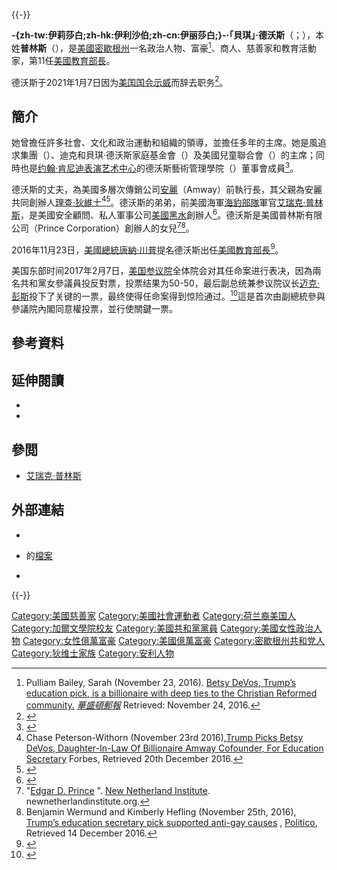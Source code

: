 {{多個問題|
{{Expand|time=2016-11-24T15:33:35+00:00}}
{{请求翻译|time=2016-11-24T15:33:35+00:00}}
}}{{-}}
{{noteTA
|G1=PresidentsUS
|G2=USStates
|1=zh-cn:贝琪; zh-tw:貝琪; zh-hk:貝絲;
|2=zh-cn:德沃斯; zh-tw:戴弗斯; zh-hk:迪禾斯;
|3=zh-cn:迈克; zh-tw:麥克; zh-hk:米克; zh-hant:麥克; zh-hans:麦克;
|4=zh-cn:安利; zh-tw:安麗; zh-hk:安利;zh-sg:安利;
}}
{{Infobox Officeholder
|name	          = 貝琪·德沃斯
|image            = Betsy DeVos official portrait.jpg
|native_name      = Betsy DeVos
|native_name_lang = en
|office         = 第11任[[美國教育部長|美國教育部長]]
|president      = [[唐納·川普|唐納·川普]]
|term_start     = 2017年2月7日
|term_end       =2021年1月7日
|predecessor    = {{le|小約翰·金|John King Jr.}}
|successor      ={{le|Mick Zais}}（代理）
|office1        = {{le|密歇根州共和黨|Michigan Republican Party}}主席
|term_start1    = 2003年
|term_end1      = 2005年
|predecessor1   = {{le|杰拉爾德·希爾斯|Gerald Hills}}
|successor1     = {{le|索爾·阿努奇斯|Saul Anuzis}}
|term_start2    = 1996年
|term_end2      = 2000年
|predecessor2   = {{le|蘇西·艾弗里|Susy Avery}}
|successor2     = 杰拉爾德·希爾斯
|birth_name     = {{lang|en|Elisabeth Prince}}
|birth_date     = {{birth date and age|1958|1|8}}
|birth_place    = [[美國|美國]][[密歇根州|密歇根州]]{{link-en|霍蘭 (密西根州)|Holland, Michigan|霍蘭}}
|death_date     = 
|death_place    = 
|spouse         = {{tsl|en|Dick DeVos|迪克·德沃斯}}
|children       = 4名子女
|relatives      = {{tsl|en|Edgar Prince|艾德加·普林斯}}{{small|（父親）}}<br>[[艾瑞克·普林斯|艾瑞克·普林斯]]{{small|（弟弟）}}<br>[[理查·狄維士|理查·狄維士]]{{small|（公公）}}
|education      = [[加爾文學院|加爾文學院]]{{small|（[[文学士|BA]]）}}
|party          = [[共和黨_(美國)|共和黨]]
|website        = 
|footnotes      = 
}}

'''-{zh-tw:伊莉莎白;zh-hk:伊利沙伯;zh-cn:伊丽莎白;}-·「貝琪」·德沃斯'''（{{lang-en|Elisabeth "Betsy" DeVos}}；{{bd|1958年|1月8日|}}），本姓'''普林斯'''（{{lang-en|Prince}}），是[[美國|美國]][[密歇根州|密歇根州]]一名政治人物、富豪<ref name=PulliamBailey>Pulliam Bailey, Sarah (November 23, 2016). [https://www.washingtonpost.com/news/acts-of-faith/wp/2016/11/23/betsy-devos-trumps-education-pick-is-a-billionaire-philanthropist-with-deep-ties-to-the-reformed-christian-community/ Betsy DeVos, Trump’s education pick, is a billionaire with deep ties to the Christian Reformed community.] {{Wayback|url=https://www.washingtonpost.com/news/acts-of-faith/wp/2016/11/23/betsy-devos-trumps-education-pick-is-a-billionaire-philanthropist-with-deep-ties-to-the-reformed-christian-community/ |date=20180612144812 }} ''[[華盛頓郵報|華盛頓郵報]]'' Retrieved: November 24, 2016.</ref>、商人、慈善家和教育活動家，第11任[[美國教育部長|美國教育部長]]。

德沃斯于2021年1月7日因为[[2021年美国国会示威|美国国会示威]]而辞去职务<ref>{{Cite news|title=Betsy DeVos resigns as Education secretary, citing Trump’s role in riot|url=https://www.washingtonpost.com/education/education-secretary-devos-resigns/2021/01/07/1a3c967a-5155-11eb-b96e-0e54447b23a1_story.html|newspaper=Washington Post|accessdate=2021-01-08|issn=0190-8286|language=en-US|first=Laura|last=Meckler|archive-date=2021-01-10|archive-url=https://web.archive.org/web/20210110133412/https://www.washingtonpost.com/education/education-secretary-devos-resigns/2021/01/07/1a3c967a-5155-11eb-b96e-0e54447b23a1_story.html|dead-url=no}}</ref>。

== 簡介 ==
她曾擔任許多社會、文化和政治運動和組織的領導，並擔任多年{{le|密歇根州共和黨|Michigan Republican Party}}的主席。她是風追求集團（{{lang|en|Windquest Group}}）、迪克和貝琪·德沃斯家庭基金會（{{lang|en|Dick and Betsy DeVos Family Foundation}}）及美國兒童聯合會（{{lang|en|American Federation for Children}}）的主席；同時也是[[约翰·肯尼迪表演艺术中心|约翰·肯尼迪表演艺术中心]]的德沃斯藝術管理學院（{{lang|en| DeVos Institute for Arts Management}}）董事會成員<ref name="Philanthropy">{{cite journal |author = Philanthropy Staff |date = 2013 |title = Interview with Betsy DeVos, the Reformer |journal = [[Philanthropy_(magazine)|Philanthropy]] |format = print and online |issue = Spring |location = Washington, D.C. |publisher = [[Philanthropy_Roundtable|Philanthropy Roundtable]] |url = http://www.philanthropyroundtable.org/topic/excellence_in_philanthropy/interview_with_betsy_devos |access-date = 2013-07-08 |archive-date = 2013-05-30 |archive-url = https://web.archive.org/web/20130530160955/http://www.philanthropyroundtable.org/topic/excellence_in_philanthropy/interview_with_betsy_devos |dead-url = no }}</ref>。

德沃斯的丈夫{{tsl|en|Dick DeVos|狄克·戴弗斯}}，為美國多層次傳銷公司[[安麗|安麗]]（Amway）前執行長，其父親為安麗共同創辦人[[理查·狄維士|理查·狄維士]]<ref>Chase Peterson-Withorn (November 23rd 2016),[http://www.forbes.com/sites/chasewithorn/2016/11/23/trump-picks-betsy-devos-daughter-in-law-of-billionaire-amway-cofounder-for-education-secretary/#1e1f29875313 Trump Picks Betsy DeVos, Daughter-In-Law Of Billionaire Amway Cofounder, For Education Secretary] {{Wayback|url=http://www.forbes.com/sites/chasewithorn/2016/11/23/trump-picks-betsy-devos-daughter-in-law-of-billionaire-amway-cofounder-for-education-secretary/#1e1f29875313 |date=20170205205754 }} Forbes, Retrieved 20th December 2016.</ref><ref>{{cite web|title=How Betsy DeVos Could Fix America's Broken Education System|date=January 22, 2017|url=http://newhampshirereview.com/education/how-bestsy-devos-fix-education-system/|website=NewHampshireReview.com|publisher=The New Hampshire Review|accessdate=25 January 2017|archive-date=2018-06-12|archive-url=https://web.archive.org/web/20180612163135/https://newhampshirereview.com/education/how-bestsy-devos-fix-education-system/|dead-url=no}}</ref>。德沃斯的弟弟，前美國海軍[[海豹部隊|海豹部隊]]軍官[[艾瑞克·普林斯|艾瑞克·普林斯]]，是美國安全顧問、私人軍事公司[[Academi|美國黑水]]創辦人<ref>{{cite book|last=Scahill|first=Jeremy|title=Blackwater: The Rise of the World's Most Powerful Mercenary Arm|url=https://archive.org/details/blackwaterriseof00scah|publisher=Nation Books|year=2008|asin=B0097CYTYA}}{{cite book|last=Prince|first=Erik|title=Civilian Warriors: The Inside Story of Blackwater and the Unsung Heroes of the War on Terror|url=https://archive.org/details/civilianwarriors0000prin|publisher=Portfolio|year=2014|isbn=978-1-59184-745-8}}</ref>。德沃斯是美國普林斯有限公司（Prince Corporation）創辦人{{tsl|en|Edgar Prince|艾德加·普林斯}}的女兒<ref name="Edgar D. Prince">"[http://www.newnetherlandinstitute.org/history-and-heritage/dutch_americans/edgar-d-prince/ Edgar D. Prince] {{Wayback|url=http://www.newnetherlandinstitute.org/history-and-heritage/dutch_americans/edgar-d-prince/ |date=20190331222427 }}". [[New_Netherland_Institute|New Netherland Institute]]. newnetherlandinstitute.org.</ref><ref>Benjamin Wermund and Kimberly Hefling (November 25th, 2016), [http://www.politico.com/story/2016/11/betsy-devos-education-secretary-civil-rights-gay-transgender-students-231837 Trump’s education secretary pick supported anti-gay causes] {{Wayback|url=http://www.politico.com/story/2016/11/betsy-devos-education-secretary-civil-rights-gay-transgender-students-231837 |date=20171229033220 }}, [[Politico|Politico]], Retrieved 14 December 2016.</ref>。

2016年11月23日，[[美國總統|美國總統]][[唐納·川普|唐納·川普]]提名德沃斯出任[[美國教育部長|美國教育部長]]<ref name="BuzzfeedDeVos">{{cite news | authors=Hensley-Clancy, Molly | date=2016-11-23 | title=Trump Picks Betsy DeVos As Education Secretary | work=[[BuzzFeed|Buzzfeed.com]] | url=https://www.buzzfeed.com/mollyhensleyclancy/trump-announces-betsy-devos-as-education-secretary | access-date=2016-11-23 | archive-date=2016-12-02 | archive-url=https://web.archive.org/web/20161202104228/https://www.buzzfeed.com/mollyhensleyclancy/trump-announces-betsy-devos-as-education-secretary | dead-url=no }}</ref>。

美国东部时间2017年2月7日，[[美国参议院|美国参议院]]全体院会对其任命案进行表决，因為兩名共和黨女參議員投反對票，投票结果为50-50，最后副总统兼参议院议长[[迈克·彭斯|迈克·彭斯]]投下了关键的一票，最终使得任命案得到惊险通过。<ref>{{Cite news |url=http://www.voachinese.com/a/trump-education-nominee-20170207/3709875.html |title=副总统投关键票 参院批准德沃斯任教育部长 |publisher=美國之音 |date=2017-02-08 |accessdate=2017-02-09 |archive-date=2017-02-08 |archive-url=https://web.archive.org/web/20170208233058/http://www.voachinese.com/a/trump-education-nominee-20170207/3709875.html |dead-url=no }}</ref>這是首次由副總統參與參議院內閣同意權投票，並行使關鍵一票。

==參考資料==
{{reflist|2}}

==延伸閱讀==
{{refbegin}}
* {{cite news|url=http://www.foxnews.com/wires/2006Jul10/0,4670,MichiganGovernor,00.html|title=Faltering Economy Obstacle for Granholm|date=2006-07-10|author=Kathy Barks Hoffman|agency=The Associated Press|work=FoxNews.com|accessdate=2011-05-23|archive-date=2012-11-03|archive-url=https://web.archive.org/web/20121103014613/http://www.foxnews.com/wires/2006Jul10/0,4670,MichiganGovernor,00.html|dead-url=no}}
* {{cite news|url=http://www2.metrotimes.com/news/story.asp?id=12681|title=God bless vouchers – The DeVos family's crusade to change public education|author=Curt Guyette|date=2000-02-23|work=MetroTimes|accessdate=2011-05-23|archive-date=2010-02-06|archive-url=https://web.archive.org/web/20100206030114/http://metrotimes.com/news/story.asp?id=12681|dead-url=no}}
{{refend}}

==參閲==
*[[艾瑞克·普林斯|艾瑞克·普林斯]]

==外部連結==
{{commonscat|Betsy DeVos}}
* {{Official|http://www.betsydevos.com}}
* {{le|媒體與民主中心|Center for Media and Democracy|SourceWatch}}的[http://www.sourcewatch.org/index.php?title=Betsy_DeVos 檔案]{{Wayback|url=http://www.sourcewatch.org/index.php?title=Betsy_DeVos |date=20160304052918 }}
* {{C-SPAN|Betsy DeVos}}

{{-}}
{{DEFAULTSORT:Devos, Betsy}}
{{Donald Trump cabinet}}
{{US Presidential Line of Succession}}
{{Authority control}}

[[Category:美國慈善家|Category:美國慈善家]]
[[Category:美國社會運動者|Category:美國社會運動者]]
[[Category:荷兰裔美国人|Category:荷兰裔美国人]]
[[Category:加爾文學院校友|Category:加爾文學院校友]]
[[Category:美國共和黨黨員|Category:美國共和黨黨員]]
[[Category:美國女性政治人物|Category:美國女性政治人物]]
[[Category:女性億萬富豪|Category:女性億萬富豪]]
[[Category:美國億萬富豪|Category:美國億萬富豪]]
[[Category:密歇根州共和党人|Category:密歇根州共和党人]]
[[Category:狄维士家族|Category:狄维士家族]]
[[Category:安利人物|Category:安利人物]]